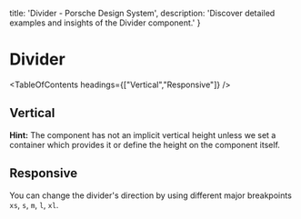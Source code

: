 
  title: 'Divider - Porsche Design System',
  description: 'Discover detailed examples and insights of the Divider component.'
}

# Divider <ComponentStatus tagName="p-divider"></ComponentStatus>

<TableOfContents headings={["Vertical","Responsive"]} />

## Vertical

**Hint:** The component has not an implicit vertical height unless we set a container which provides it or define the
height on the component itself.

<ComponentStory story={dividerStoryVertical} />

## Responsive

You can change the divider's direction by using different major breakpoints `xs`, `s`, `m`, `l`, `xl`.

<ComponentStory story={dividerStoryResponsive} />
